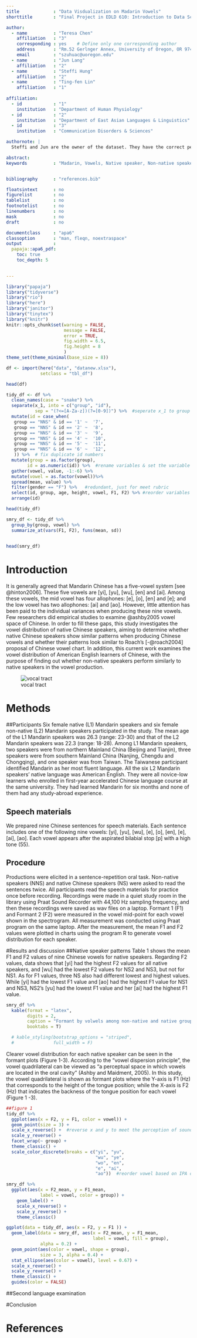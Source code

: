 ```yaml
---
title             : "Data Visdualization on Madarin Vowels"
shorttitle        : "Final Project in EDLD 610: Introduction to Data Science with R"

author: 
  - name          : "Teresa Chen"
    affiliation   : "3"
    corresponding : yes    # Define only one corresponding author
    address       : "Rm.52 Gerlnger Annex, University of Oregon, OR 9740"
    email         : "szuhuac@uoregon.edu"
  - name          : "Jun Lang"
    affiliation   : "2"
  - name          : "Steffi Hung"
    affiliation   : "2"
  - name          : "Ting-fen Lin"
    affiliation   : "1"
    
affiliation:
  - id            : "1"
    institution   : "Department of Human Physiology"
  - id            : "2"
    institution   : "Department of East Asian Languages & Linguistics"
  - id            : "3"
    institution   : "Communication Disorders & Sciences"

authornote: |
  Steffi and Jun are the owner of the dataset. They have the correct permissions to make the dataset public.

abstract:
keywords          : "Madarin, Vowels, Native speaker, Non-native speaker"


bibliography      : "references.bib"

floatsintext      : no
figurelist        : no
tablelist         : no
footnotelist      : no
linenumbers       : no
mask              : no
draft             : no

documentclass     : "apa6"
classoption       : "man, fleqn, noextraspace"
output            : 
  papaja::apa6_pdf:
    toc: true
    toc_depth: 5
    

---
```


```r
library("papaja")
library("tidyverse")
library("rio")
library("here")
library("janitor")
library("tinytex")
library("knitr")
knitr::opts_chunk$set(warning = FALSE,
                      message = FALSE,
                      error = TRUE,
                      fig.width = 6.5,
                      fig.height = 8
                      )
theme_set(theme_minimal(base_size = 8))

```

```r
df <- import(here("data", "datanew.xlsx"),
             setclass = "tbl_df")

head(df)

```
```r
tidy_df <- df %>% 
  clean_names(case = "snake") %>% 
  separate(x_1, into = c("group", "id"),
           sep = "(?<=[A-Za-z])(?=[0-9])") %>%  #seperate x_1 to group (NS vs. NNS) & id
  mutate(id = case_when(
   group == "NNS" & id == '1' ~  '7',
   group == "NNS" & id == '2' ~  '8',
   group == "NNS" & id == '3' ~  '9',
   group == "NNS" & id == '4' ~  '10',
   group == "NNS" & id == '5' ~  '11',
   group == "NNS" & id == '6' ~  '12',
   )) %>%  # fix duplicate id numbers
  mutate(group = as.factor(group),
        id = as.numeric(id)) %>%  #rename variables & set the variable types
  gather(vowel, value, -1:-6) %>%
  mutate(vowel = as.factor(vowel))%>%
  spread(mean, value) %>%
  filter(gender == "F") %>%   #redundant, just for meet rubric
  select(id, group, age, height, vowel, F1, F2) %>% #reorder variables & discard gender
  arrange(id)

head(tidy_df)


```
```r
smry_df <- tidy_df %>% 
  group_by(group, vowel) %>% 
  summarize_at(vars(F1, F2), funs(mean, sd)) 
  

head(smry_df)
```


\newpage
# Introduction
It is generally agreed that Mandarin Chinese has a five-vowel system [see @hinton2006]. These five vowels are [yi], [yu], [wu], [en] and [ai]. Among these vowels, the mid vowel has four allophones: [e], [o], [en] and [e]; and the low vowel has two allophones: [ai] and [ao]. However, little attention has been paid to the individual variances when producing these nine vowels. Few researchers did empirical studies to examine @ashby2005 vowel space of Chinese. In order to fill these gaps, this study investigates the vowel distribution of native Chinese speakers, aiming to determine whether native Chinese speakers show similar patterns when producing Chinese vowels and whether their patterns look similar to Roach’s [-@roach2004] proposal of Chinese vowel chart. In addition, this current work examines the vowel distribution of American English learners of Chinese, with the purpose of finding out whether non-native speakers perform similarly to native speakers in the vowel production.



![vocal tract](picture/mouth.jpg)
	
# Methods
##Participants
Six female native (L1) Mandarin speakers and six female non-native (L2) Mandarin speakers participated in the study. The mean age of the L1 Mandarin speakers was 26.3 (range: 23-30) and that of the L2 Mandarin speakers was 22.3 (range: 18-28). Among L1 Mandarin speakers, two speakers were from northern Mainland China (Beijing and Tianjin), three speakers were from southern Mainland China (Nanjing, Chengdu and Chongqing), and one speaker was from Taiwan. The Taiwanese participant identified Mandarin as her most fluent language. All the six L2 Mandarin speakers’ native language was American English. They were all novice-low learners who enrolled in first-year accelerated Chinese language course at the same university. They had learned Mandarin for six months and none of them had any study-abroad experience.

## Speech materials 
We prepared nine Chinese sentences for speech materials. Each sentence includes one of the following nine vowels: [yi], [yu], [wu], [e], [o], [en], [e], [ai], [ao]. Each vowel appears after the aspirated bilabial stop [p] with a high tone (55).

## Procedure
Productions were elicited in a sentence-repetition oral task. Non-native speakers (NNS) and native Chinese speakers (NS) were asked to read the sentences twice. All participants read the speech materials for practice once before recording. Recordings were made in a quiet study room in the library using Praat Sound Recorder with 44,100 Hz sampling frequency, and then these recordings were saved as wav files on a laptop. 
Formant 1 (F1) and Formant 2 (F2) were measured in the vowel mid-point for each vowel shown in the spectrogram. All measurement was conducted using Praat program on the same laptop. After the measurement, the mean F1 and F2 values were plotted in charts using the program R to generate vowel distribution for each speaker.

#Results and discussion 
##Native speaker patterns
Table 1 shows the mean F1 and F2 values of nine Chinese vowels for native speakers. Regarding F2 values, data shows that [yi] had the highest F2 values for all native speakers, and [wu] had the lowest F2 values for NS2 and NS3, but not for NS1. As for F1 values, three NS also had different lowest and highest values. While [yi] had the lowest F1 value and [ao] had the highest F1 value for NS1 and NS3, NS2’s [yu] had the lowest F1 value and her [ai] had the highest F1 value. 

```r
smry_df %>% 
  kable(format = "latex",
        digits = 2,
        caption = "Formant by volwels among non-native and native groups",
        booktabs = T) 

  # kable_styling(bootstrap_options = "striped", 
  #               full_width = F) 
```

Clearer vowel distribution for each native speaker can be seen in the formant plots (Figure 1-3). According to the “vowel dispersion principle”, the vowel quadrilateral can be viewed as “a perceptual space in which vowels are located in the oral cavity” (Ashby and Maidment, 2005). In this study, the vowel quadrilateral is shown as formant plots where the Y-axis is F1 (Hz) that corresponds to the height of the tongue position; while the X-axis is F2 (Hz) that indicates the backness of the tongue position for each vowel (Figure 1 -3). 

```r
##figure 1 
tidy_df %>% 
  ggplot(aes(x = F2, y = F1, color = vowel)) + 
  geom_point(size = 3) +
  scale_x_reverse() +  #reverse x and y to meet the perception of sounds
  scale_y_reverse() +
  facet_wrap(~ group) + 
  theme_classic() +
  scale_color_discrete(breaks = c("yi", "yu", 
                                  "wu", "ye", 
                                  "wo", "en", 
                                  "e", "ai", 
                                  "ao"))  #reorder vowel based on IPA order
```

```r
smry_df %>% 
  ggplot(aes(x = F2_mean, y = F1_mean, 
             label = vowel, color = group)) +
    geom_label() +
    scale_x_reverse() +  
    scale_y_reverse() +
    theme_classic()

```

```r
ggplot(data = tidy_df, aes(x = F2, y = F1 )) +
  geom_label(data = smry_df, aes(x = F2_mean, y = F1_mean, 
                                 label = vowel, fill = group),
             alpha = 0.2) +
  geom_point(aes(color = vowel, shape = group),
             size = 3, alpha = 0.4) +
  stat_ellipse(aes(color = vowel), level = 0.67) +
  scale_x_reverse() +  
  scale_y_reverse() +
  theme_classic() +
  guides(color = FALSE)

```

##Second language examination


#Conclusion

\newpage

# References

\begingroup
\setlength{\parindent}{-0.5in}
\setlength{\leftskip}{0.5in}

<div id = "refs"></div>
\endgroup
